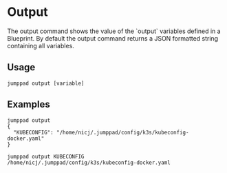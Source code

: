 # Output

<Intro>
The output command shows the value of the `output` variables defined in a Blueprint. By default the output command returns a JSON formatted string containing all variables.
</Intro>

## Usage

```shell
jumppad output [variable]
```

## Examples

```shell {{ title: "Show all variables defined in the system." }}
jumppad output
{
  "KUBECONFIG": "/home/nicj/.jumppad/config/k3s/kubeconfig-docker.yaml"
}
```

```shell {{ title: "Show a single variable." }}
jumppad output KUBECONFIG
/home/nicj/.jumppad/config/k3s/kubeconfig-docker.yaml
```
